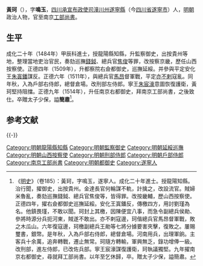 {{明清人物信息框
| 姓名 = 黃珂
| 原名 =
| 圖片名稱 = 
| 圖片大小 = 220px
| 圖片說明 = 
| 最高職務 = 南京工部尚書進階榮祿大夫
| 國家 = 大明
| 爵位 =
| 籍貫 = [[四川|四川]][[潼川直隸州|潼川直隸州]][[遂寧縣|遂寧縣]]
| 族裔 = 漢族
| 旗籍 = 
| 字號 = 字鳴玉
| 室名 = 
| 諡號 = 簡肅
| 出生日期 = [[正统_(年号)|正統]]十四年（1449年）
| 出生地點 = 
| 逝世日期 = [[嘉靖|嘉靖]]二年（1523年）
| 逝世地點 = 
| 墓葬 =
| 配偶 =
| 親屬 =（父）[[黄宗泗|黄宗泗]]<br>（女）[[黃峨|黃峨]]<br>（子）[[黃崋|黃崋]]<br>（弟）黃珮、黃瑊
| 出身 = 
*成化二十年甲辰科同進士出身
| 經歷 = 
| 著作 =
}}

'''黃珂'''（{{bd|1449年||1523年|catIdx=H}}），字'''鳴玉'''，[[四川承宣布政使司|四川承宣布政使司]][[潼川州|潼川州]][[遂寧縣|遂寧縣]]（今[[四川省|四川省]][[遂寧市|遂寧市]]）人，[[明朝|明朝]]政治人物，官至南京[[工部尚書|工部尚書]]。

==生平==
成化二十年（1484年）甲辰科進士，授龍陽縣知縣，升監察御史，出按貴州等地，整理當地吏治官民，奏劾巡撫[[錢鉞|錢鉞]]、總兵官[[焦俊|焦俊]]等罪，改按察京畿，歷任山西按察使。正德四年（1509年），升都察院右僉都御史，巡撫延綏。并參與平定安化王[[朱寘鐇|朱寘鐇]]謀反。正德六年（1511年），與總兵官[[馬昂|馬昂]]督軍戰，平定[[亦不剌|亦不剌]]寇亂。同年秋，入為戶部右侍郎，總督倉場。改刑部左侍郎。寧王[[朱宸濠|朱宸濠]]意圖恢復護衛，黃珂堅持阻擋。正德九年（1514年），升任南京右都御史，拜南京工部尚書，之後致仕。卒贈太子少保，謚'''簡肅'''<ref>《[[明史|明史]]》（卷185）：黃珂，字鳴玉，遂寧人。成化二十年進士。授龍陽知縣。治行聞，擢御史，出按貴州。金達長官何輪謀不軌，計擒之，改設流官。賊婦米魯亂，奏劾巡撫錢鉞、總兵官焦俊等，皆得罪。改按畿輔，歷山西按察使。正德四年，擢右僉都御史巡撫延綏。安化王寘鐇反，傳檄四方，用討劉瑾為名。他鎮畏瑾，不敢以聞。珂封上其檄，因陳便宜八事，而急令副總兵侯勛、參將時源分兵扼河東，賊遂不敢出。亦不剌寇邊，珂偕總兵官馬昂督軍戰，敗之木瓜山。六年復寇邊，珂檄副總兵王勛等七將分據要害夾擊，復敗之。屢賜璽書，銀幣。是年秋，入為戶部右侍郎，總督倉場。河南用兵，出理軍餉。主客兵十余萬，追奔轉戰，遷止無常。珂隨方轉輸，軍興無乏，錄功增俸一級。改刑部，進左侍郎，已改佐兵部。寧王宸濠謀復護衛，珂執議獨堅。九年擢南京右都御史，尋就拜工部尚書。以年至乞休歸，卒。贈太子少保，謚簡肅。</ref>。

==参考文献==
{{wikisource|明史/卷185}}
{{Reflist}}

{{-}}
{{成化二十年甲辰科殿試金榜}}
{{DEFAULTSORT:Huang黃}}
[[Category:明朝龍陽縣知縣|Category:明朝龍陽縣知縣]]
[[Category:明朝監察御史|Category:明朝監察御史]]
[[Category:明朝延綏巡撫|Category:明朝延綏巡撫]]
[[Category:明朝山西按察使|Category:明朝山西按察使]]
[[Category:明朝刑部侍郎|Category:明朝刑部侍郎]]
[[Category:明朝戶部侍郎|Category:明朝戶部侍郎]]
[[Category:南京工部尚書|Category:南京工部尚書]]
[[Category:明朝都御史|Category:明朝都御史]]
[[Category:遂寧人|Category:遂寧人]]